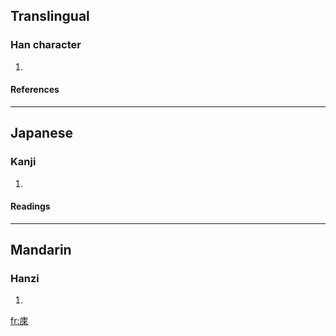 ==Translingual==
===Han character===
{{Han char|rn=53|rad=广|as=08|sn=11|four=0029<sub>8</sub>|canj=戈木人人 (IDOO)}}
# {{defn|Han|sort=广08}}
====References====
{{Han ref|kx=0347.040|dkj=09357|dj=0657.140|hdz=20887.020|uh=5EB2|ud=24242|bh=D54A|bd=54602}}
----
==Japanese==
===Kanji===
{{ja-kanji|grade=|rs=广08}}
# {{defn|Japanese}} 
====Readings====
{{ja-readings|on=[[らい]] (rai)|kun=[[いへ]] (ihe)}}
----
==Mandarin==
===Hanzi===
{{cmn-hanzi|pin=[[lái]] (lai2)|wg=lai<sup>2</sup>}}
# {{defn|Mandarin}}

[[fr:庲]]